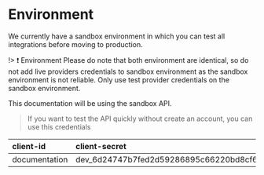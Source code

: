 # Environment
We currently have a sandbox environment in which you can test all integrations before moving to production.

!> ❗️ Environment
Please do note that both environment are identical, so do not add live providers credentials to sandbox environment as the sandbox environment is not reliable. Only use test provider credentials on the sandbox environment.

[//]: # (| Environment | Web                            | API                                |)

[//]: # (| :---------- | :----------------------------- | :--------------------------------- |)

[//]: # (| Live        | <https://payfonte.com>         | <https://api.payfonte.com>         |)

[//]: # (| Sandbox     | <https://sandbox.payfonte.com> | <https://sandbox-api.payfonte.com> |)

This documentation will be using the sandbox API.

> If you want to test the API quickly without create an account, you can use this credentials

| client-id     | client-secret                                          |
|:--------------|:-------------------------------------------------------|
| documentation | dev_6d24747b7fed2d59286895c66220bd8cf6e19be9c5ca8d4a91 |
